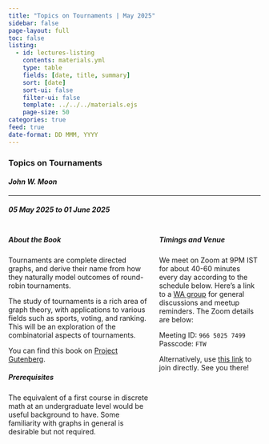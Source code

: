 ```yaml
---
title: "Topics on Tournaments | May 2025"
sidebar: false
page-layout: full
toc: false
listing:
  - id: lectures-listing
    contents: materials.yml
    type: table
    fields: [date, title, summary]
    sort: [date]
    sort-ui: false
    filter-ui: false
    template: ../../../materials.ejs
    page-size: 50
categories: true
feed: true
date-format: DD MMM, YYYY
---
```


### Topics on Tournaments

#### _John W. Moon_

---

##### 05 May 2025 to 01 June 2025

:::: {.columns}

::: {.column width="58%"}
:::{.callout-note icon="false"}
##### About the Book

Tournaments are complete directed graphs, and derive their name from how they naturally model outcomes of round-robin tournaments. 

The study of tournaments is a rich area of graph theory, with applications to various fields such as sports, voting, and ranking. This will be an exploration of the combinatorial aspects of tournaments.

You can find this book on [Project Gutenberg](https://www.gutenberg.org/ebooks/42833).
:::



:::{.callout-tip icon="false"}
##### Prerequisites

The equivalent of a first course in discrete math at an undergraduate level would be useful background to have. Some familiarity with graphs in general is desirable but not required.
:::


:::

::: {.column width="42%"}
:::{.callout-caution icon="false"}
##### Timings and Venue

We meet on Zoom at 9PM IST for about 40-60 minutes every day according to the schedule below. Here's a link to a [WA group](https://chat.whatsapp.com/Kb6oy9BGHc29apNX4tgnbY) for general discussions and meetup reminders. The Zoom details are below:

Meeting ID: `966 5025 7499`<br>
Passcode: `FTW`

Alternatively, use [this link](https://iitgn-ac-in.zoom.us/j/96650257499?pwd=17LkhnoYkejwAOvPgpDiJDzyUTrabe.1) to join directly. See you there!
:::
:::

::::

:::{#lectures-listing}
:::
